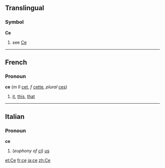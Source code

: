 ==Translingual==
===Symbol===
'''Ce'''
# see [[Ce]]

----
==French==
===Pronoun===
'''ce''' (''m II'' [[cet]], ''f'' [[cette]], ''plural'' [[ces]])

# [[it]], [[this]], [[that]]

----

==Italian==
===Pronoun===
'''ce'''

# (''euphony of [[ci]]'') [[us]]

[[et:Ce]]
[[fr:ce]]
[[ja:ce]]
[[zh:Ce]]